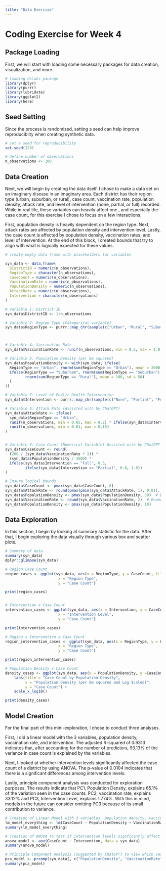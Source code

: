 ```yaml
---
title: "Data Exercise"
---
```


# Coding Exercise for Week 4

## Package Loading

First, we will start with loading some necessary packages for data creation, visualization, and more.

```r
# loading dslabs package
library(dplyr)
library(purrr)
library(lubridate)
library(ggplot2)
library(here)
```

## Seed Setting

Since the process is randomized, setting a seed can help improve reproduciblity when creating synthetic data.

```r
# set a seed for reproducibility
set.seed(123)

# define number of observations
n_observations <- 100

```

## Data Creation

Next, we will begin by creating the data itself. I chose to make a data set on an imaginary disease in an imaginary area. Each district has their region type (urban, suburban, or rural), case count, vaccination rate, population density, attack rate, and level of intervention (none, partial, or full) recorded. While in real life, these variables can heavily affect one , and especially the case count, for this exercise I chose to focus on a few interactions.

First, population density is heavily dependent on the region type. Next, attack rates are affected by population density and intervention level. Lastly, the case count is affected by population density, vaccination rates, and level of intervention. At the end of this block, I created bounds that try to align with what is logically expected for these values.

```r
# create empty data frame with placeholders for variables

syn_data <- data.frame(
  DistrictID = numeric(n_observations),
  RegionType = character(n_observations),
  CaseCount = numeric(n_observations),
  VaccinationRate = numeric(n_observations),
  PopulationDensity = numeric(n_observations),
  AttackRate = numeric(n_observations),
  Intervention = character(n_observations)
)

# Variable 1: District ID
syn_data$DistrictID <- 1:n_observations

# Variable 2: Region Type (Categorical variable)
syn_data$RegionType <- purrr::map_chr(sample(c("Urban", "Rural", "Suburban"), n_observations, replace = TRUE), as.character)



# Variable 4: Vaccination Rate
syn_data$VaccinationRate <- runif(n_observations, min = 0.5, max = 1.0)

# Variable 5: Population Density (per km squared)
syn_data$PopulationDensity <- with(syn_data, ifelse(
  RegionType == "Urban", rnorm(sum(RegionType == "Urban"), mean = 3000, sd = 500),
  ifelse(RegionType == "Suburban", rnorm(sum(RegionType == "Suburban"), mean = 1000, sd = 300),
         rnorm(sum(RegionType == "Rural"), mean = 100, sd = 50)
  )
))

# Variable 7: Level of Public Health Intervention
syn_data$Intervention <- purrr::map_chr(sample(c("None", "Partial", "Full"), n_observations, replace = TRUE), as.character)

# Variable 6: Attack Rate (Assisted with by ChatGPT)
syn_data$AttackRate <- ifelse(
  syn_data$RegionType == "Urban",
  runif(n_observations, min = 0.05, max = 0.2) * ifelse(syn_data$Intervention == "Full", 0.7, 1.2),
  runif(n_observations, min = 0.01, max = 0.15)
)


# Variable 3: Case Count (Numerical Variable) Assisted with by ChatGPT (moved down here to follow coding flow)
syn_data$CaseCount <- round(
  (200 / (syn_data$VaccinationRate * 2)) * 
  (syn_data$PopulationDensity / 1000) * 
  ifelse(syn_data$Intervention == "Full", 0.5, 
         ifelse(syn_data$Intervention == "Partial", 0.8, 1.0))
)

# Ensure logical bounds
syn_data$CaseCount <- pmax(syn_data$CaseCount, 0)
syn_data$AttackRate <- round(pmax(pmin(syn_data$AttackRate, 1), 0.01), 2)
syn_data$PopulationDensity <- pmax(syn_data$PopulationDensity, 50)  # Density cannot be negative
syn_data$VaccinationRate <- round(syn_data$VaccinationRate, 2)  # Round vaccination rates
syn_data$PopulationDensity <- pmax(syn_data$PopulationDensity, 10)


```

## Data Exploration

In this section, I begin by looking at summary statistic for the data. After that, I begin exploring the data visually through various box and scatter plots.

```r

# Summary of data
summary(syn_data)
dplyr::glimpse(syn_data) 

# Region Case Count
region_cases <- ggplot(syn_data, aes(x = RegionType, y = CaseCount, fill = RegionType)) + geom_boxplot() + theme_minimal() + labs(title = "Case Count by Region Type",
                        x = "Region Type",
                        y = "Case Count")

print(region_cases)


# Intervention x Case Count
intervention_cases <- ggplot(syn_data, aes(x = Intervention, y = CaseCount, fill = Intervention)) + geom_boxplot() + theme_minimal() + labs(title = "Case Count by Intervention Level",
                        x = "Intervention Level",
                        y = "Case Count")

print(intervention_cases)

# Region x Intervention x Case Count
region_intervention_cases <- ggplot(syn_data, aes(x = RegionType, y = CaseCount, fill = Intervention)) + geom_boxplot() + theme_minimal() + labs(title = "Case Count by Region Type and Intervention level",
                        x = "Region Type",
                        y = "Case Count")

print(region_intervention_cases)

# Population Density x Case Count
density_cases <- ggplot(syn_data, aes(x = PopulationDensity, y =CaseCount)) + geom_point() + theme_minimal() +
    labs(title = "Case Count by Population Density",
         x = "Population Density (per km squared and Log Scaled)",
         y = "Case Count") +
    scale_x_log10()

print(density_cases)
```

## Model Creation

For the final part of this mini-exploration, I chose to conduct three analyses.

First, I did a linear model with the 3 variables, population density, vaccination rate, and intervention. The adjusted R-squared of 0.9313 indicates that, after accounting for the number of predictors, 93.13% of the variance in case count is explained by the variables.

Next, I looked at whether intervention levels significantly affected the case count of a district by using ANOVA. The p-value of 0.0104 indicates that there is a significant differences among intervention levels.

Lastly, principle component analysis was conducted for exploration purposes. The results indicate that PC1, Population Density, explains 65.1% of the variation seen in the case counts. PC2, vaccination rate, explains 33.12% and PC3, Intervention Level, explains 1.774%. With this in mind, models in the future can consider omitting PC3 because of its small contribution to variance.

```R
# Creation of Linear Model with 3 variables, population density, vaccination rate, and intervention
lm_model_everything <- lm(CaseCount ~ PopulationDensity + VaccinationRate + Intervention, data = syn_data)
summary(lm_model_everything)

# Creation of ANOVA to test if intervention levels signficantly affect case count
anova_model <- aov(CaseCount ~ Intervention, data = syn_data)
summary(anova_model)

# Principle Component Analysis (suggested by ChatGPT) to view which variables explain the variance
pca_model <- prcomp(syn_data[, c("PopulationDensity", "VaccinationRate", "CaseCount")], center = TRUE, scale. = TRUE)
summary(pca_model)

```
